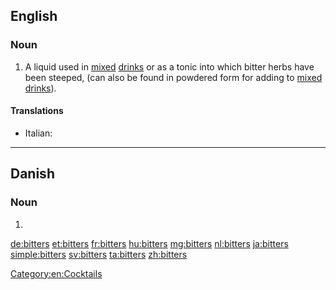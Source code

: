 ==English==
{{wikipedia}}

===Noun===
{{en-plural noun}}

# A liquid used in [[mix]]ed [[drink]]s or as a tonic into which bitter herbs have been steeped, (can also be found in powdered form for adding to [[mixed drink]]s).

====Translations====
{{trans-top|beverage}}
* Italian: {{t+|it|bitter|m}}
{{trans-mid}}
{{trans-bottom}}

[[Category:en:Cocktails]]

----

==Danish==

===Noun===
{{head|da|noun form|g=c}}

# {{genitive singular indefinite of|bitter|lang=da}}

[[de:bitters]]
[[et:bitters]]
[[fr:bitters]]
[[hu:bitters]]
[[mg:bitters]]
[[nl:bitters]]
[[ja:bitters]]
[[simple:bitters]]
[[sv:bitters]]
[[ta:bitters]]
[[zh:bitters]]